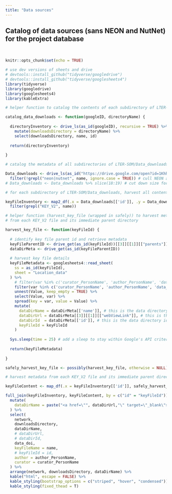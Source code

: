 ```yaml
---
title: "Data sources"
---
```


## Catalog of data sources (sans NEON and NutNet) for the project database

<br>

```r
knitr::opts_chunk$set(echo = TRUE)
```

```r
# use dev versions of sheets and drive
# devtools::install_github("tidyverse/googledrive")
# devtools::install_github("tidyverse/googlesheets4")
library(tidyverse)
library(googledrive)
library(googlesheets4)
library(kableExtra)
```

```r

# helper function to catalog the contents of each subdirectory of LTER-SOM/Data_downloads

catalog_data_downloads <- function(googleID, directoryName) {
  
  directoryInventory <- drive_ls(as_id(googleID), recursive = TRUE) %>% 
    mutate(downloadsDirectory = directoryName) %>% 
    select(downloadsDirectory, name, id)
  
  return(directoryInventory)
  
}
```

```r

# catalog the metadata of all subdirectories of LTER-SOM/Data_downloads

Data_downloads <- drive_ls(as_id("https://drive.google.com/open?id=1KhhvBejGtktXMVQa6ME8JGYx257NoZeL")) %>% # recursive fails
  filter(!grepl("neon|nutnet", name, ignore.case = TRUE)) # cull NEON and NutNet
# Data_downloads <- Data_downloads %>% slice(18:19) # cut down size for dev
```

```r

# for each subdirectory of LTER-SOM/Data_downloads, harvest all contents and pare to KEY_V2 files

keyFileInventory <- map2_df(.x = Data_downloads[['id']], .y = Data_downloads[['name']], catalog_data_downloads) %>% 
  filter(grepl("KEY_V2", name))
```

```r

# helper function (harvest_key_file (wrapped in safely)) to harvest metadata
# from each KEY_V2 file and its immediate parent directory

harvest_key_file <- function(keyFileId) {
  
  # identify key file parent id and retrieve metadata
  keyFileParentID <- drive_get(as_id(keyFileId))[[3]][[1]][["parents"]][[1]]
  dataDirMeta <- drive_get(as_id(keyFileParentID))
  
  # harvest key file details
  keyFileMetadata <- googlesheets4::read_sheet(
    ss = as_id(keyFileId),
    sheet = "Location_data"
  ) %>% 
    # filter(var %in% c('curator_PersonName', 'author_PersonName', 'data_doi', 'network')) %>%
    filter(var %in% c('curator_PersonName', 'author_PersonName', 'data_doi', 'network') | grepl("doi", var)) %>%
    unnest(Value, keep_empty = TRUE) %>% 
    select(Value, var) %>% 
    spread(key = var, value = Value) %>% 
    mutate(
      dataDirName = dataDirMeta[['name']], # this is the data directory name
      dataDirUrl = dataDirMeta[[3]][[1]][["webViewLink"]], # this is the data directory url
      dataDirId  = dataDirMeta[['id']], # this is the data directory id
      keyFileId = keyFileId
    )
  
  Sys.sleep(time = 25) # add a sleep to stay within Google's API criteria
  
  return(keyFileMetadata)
  
}

safely_harvest_key_file <- possibly(harvest_key_file, otherwise = NULL) 

```

```r

# harvest metadata from each KEY_V2 file and its immediate parent directory

keyFileContent <- map_df(.x = keyFileInventory[['id']], safely_harvest_key_file)

```

```r

full_join(keyFileInventory, keyFileContent, by = c("id" = "keyFileId")) %>% 
  mutate(
    dataDirName = paste("<a href=\"", dataDirUrl,"\" target=\"_blank\">", dataDirName,"</a>", sep="")
  ) %>% 
  select(
    network,
    downloadsDirectory,
    dataDirName,
    # dataDirUrl,
    # dataDirId,
    data_doi,
    keyFileName = name,
    # keyFileId = id,
    author = author_PersonName,
    curator = curator_PersonName
  ) %>% 
  arrange(network, downloadsDirectory, dataDirName) %>% 
  kable("html", escape = FALSE) %>%
  kable_styling(bootstrap_options = c("striped", "hover", "condensed")) %>% 
  kable_styling(fixed_thead = T)

```
